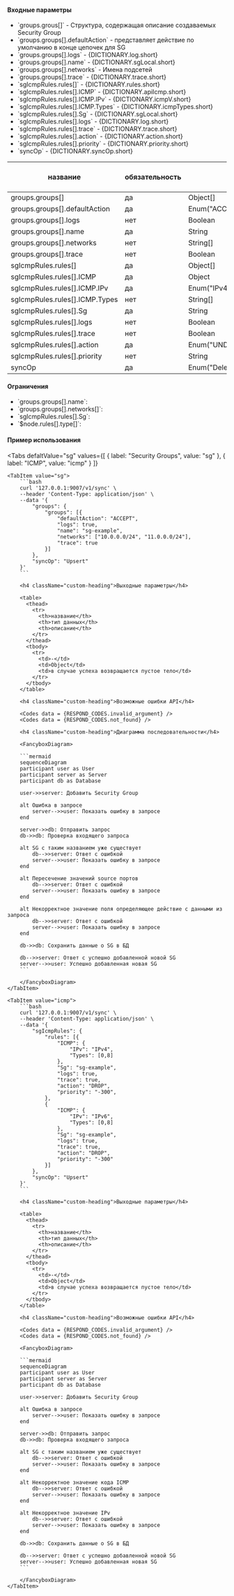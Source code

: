 
#### Входные параметры

<ul>
  <li>`groups.grous[]` - Структура, содержащая описание создаваемых Security Group</li>
  <li>`groups.groups[].defaultAction` - представляет действие по умолчанию в конце цепочек для SG</li>
  <li>`groups.groups[].logs` - {DICTIONARY.log.short}</li>
  <li>`groups.groups[].name` - {DICTIONARY.sgLocal.short}</li>
  <li>`groups.groups[].networks` - Имена подсетей</li>
  <li>`groups.groups[].trace` - {DICTIONARY.trace.short}</li>
  <li>`sgIcmpRules.rules[]` - {DICTIONARY.rules.short}</li>
  <li>`sgIcmpRules.rules[].ICMP` - {DICTIONARY.apiIcmp.short}</li>
  <li>`sgIcmpRules.rules[].ICMP.IPv` - {DICTIONARY.icmpV.short}</li>
  <li>`sgIcmpRules.rules[].ICMP.Types` - {DICTIONARY.icmpTypes.short}</li>
  <li>`sgIcmpRules.rules[].Sg` - {DICTIONARY.sgLocal.short}</li>
  <li>`sgIcmpRules.rules[].logs` - {DICTIONARY.log.short}</li>
  <li>`sgIcmpRules.rules[].trace` - {DICTIONARY.trace.short}</li>
  <li>`sgIcmpRules.rules[].action` - {DICTIONARY.action.short}</li>
  <li>`sgIcmpRules.rules[].priority` - {DICTIONARY.priority.short}</li>
  <li>`syncOp` - {DICTIONARY.syncOp.short}</li>
</ul>

<div className="scrollable-x">
  <table>
    <thead>
      <tr>
        <th rowSpan="2">название</th>
        <th rowSpan="2">обязательность</th>
        <th rowSpan="2">тип данных</th>
        <th rowSpan="2">Значение по умолчанию</th>
        <th colSpan="2">API request</th>
      </tr>
      <tr>
        <th>groups</th>
        <th>sgIcmpRules</th>
      </tr>
    </thead>
    <tbody>
      <tr>
        <td>groups.groups[]</td>
        <td>да</td>
        <td>Object[]</td>
        <td></td>
        <td className="green center">✔</td>
        <td className="green center"></td>
      </tr>
      <tr>
        <td>groups.groups[].defaultAction</td>
        <td>да</td>
        <td>
          <nobr>Enum("ACCEPT", "DROP")</nobr>
        </td>
        <td></td>
        <td className="green center">✔</td>
        <td className="green center"></td>
      </tr>
      <tr>
        <td>groups.groups[].logs</td>
        <td>нет</td>
        <td>Boolean</td>
        <td>false</td>
        <td className="green center">✔</td>
        <td className="green center"></td>
      </tr>
      <tr>
        <td>groups.groups[].name</td>
        <td>да</td>
        <td>String</td>
        <td></td>
        <td className="green center">✔</td>
        <td className="green center"></td>
      </tr>
      <tr>
        <td>groups.groups[].networks</td>
        <td>нет</td>
        <td>String[]</td>
        <td>[]</td>
        <td className="green center">✔</td>
        <td className="green center"></td>
      </tr>
      <tr>
        <td>groups.groups[].trace</td>
        <td>нет</td>
        <td>Boolean</td>
        <td>false</td>
        <td className="green center">✔</td>
        <td className="green center"></td>
      </tr>
      <tr>
        <td>sgIcmpRules.rules[]</td>
        <td>да</td>
        <td>Object[]</td>
        <td></td>
        <td className="green center"></td>
        <td className="green center">✔</td>
      </tr>
      <tr>
        <td>sgIcmpRules.rules[].ICMP</td>
        <td>да</td>
        <td>Object</td>
        <td></td>
        <td className="green center"></td>
        <td className="green center">✔</td>
      </tr>
      <tr>
        <td>sgIcmpRules.rules[].ICMP.IPv</td>
        <td>да</td>
        <td>Enum("IPv4", "IPv6")</td>
        <td></td>
        <td className="green center"></td>
        <td className="green center">✔</td>
      </tr>
      <tr>
        <td>sgIcmpRules.rules[].ICMP.Types</td>
        <td>нет</td>
        <td>String[]</td>
        <td>[]</td>
        <td className="green center"></td>
        <td className="green center">✔</td>
      </tr>
      <tr>
        <td>sgIcmpRules.rules[].Sg</td>
        <td>да</td>
        <td>String</td>
        <td></td>
        <td className="green center"></td>
        <td className="green center">✔</td>
      </tr>
      <tr>
        <td>sgIcmpRules.rules[].logs</td>
        <td>нет</td>
        <td>Boolean</td>
        <td>false</td>
        <td className="green center"></td>
        <td className="green center">✔</td>
      </tr>
      <tr>
        <td>sgIcmpRules.rules[].trace</td>
        <td>нет</td>
        <td>Boolean</td>
        <td>false</td>
        <td className="green center"></td>
        <td className="green center">✔</td>
      </tr>
      <tr>
        <td>sgIcmpRules.rules[].action</td>
        <td>да</td>
        <td>
          <nobr>Enum("UNDEF", "ACCEPT", "DROP")</nobr>
        </td>
        <td></td>
        <td className="green center"></td>
        <td className="green center">✔</td>
      </tr>
      <tr>
        <td>sgIcmpRules.rules[].priority</td>
        <td>нет</td>
        <td>String</td>
        <td></td>
        <td className="green center"></td>
        <td className="green center">✔</td>
      </tr>
      <tr>
        <td>syncOp</td>
        <td>да</td>
        <td>
          <nobr>Enum("Delete", "Upsert", "FullSync")</nobr>
        </td>
        <td></td>
        <td className="green center">✔</td>
        <td className="green center">✔</td>
      </tr>
    </tbody>
  </table>
</div>

<h4 className="custom-heading">Ограничения</h4>

<ul>
  <li>
    `groups.groups[].name`:
    <Restrictions data={RESTRICTIONS.name} />
  </li>
  <li>
    `groups.groups[].networks[]`:
    <Restrictions data={RESTRICTIONS.cidrSet} />
  </li>
  <li>
    `sgIcmpRules.rules[].Sg`:
    <Restrictions data={RESTRICTIONS.name} />
  </li>
  <li>
    `$node.rules[].type[]`:
    <Restrictions data={RESTRICTIONS.icmpType} />
  </li>
</ul>

#### Пример использования

<Tabs
    defaltValue="sg"
    values={[
        { label: "Security Groups", value: "sg" },
        { label: "ICMP", value: "icmp" }
    ]}
>

    <TabItem value="sg">
        ```bash
        curl '127.0.0.1:9007/v1/sync' \
        --header 'Content-Type: application/json' \
        --data '{
            "groups": {
                "groups": [{
                    "defaultAction": "ACCEPT",
                    "logs": true,
                    "name": "sg-example",
                    "networks": ["10.0.0.0/24", "11.0.0.0/24"],
                    "trace": true
                }]
            },
            "syncOp": "Upsert"
        }'
        ```

        <h4 className="custom-heading">Выходные параметры</h4>

        <table>
          <thead>
            <tr>
              <th>название</th>
              <th>тип данных</th>
              <th>описание</th>
            </tr>
          </thead>
          <tbody>
            <tr>
              <td>-</td>
              <td>Object</td>
              <td>в случае успеха возвращается пустое тело</td>
            </tr>
          </tbody>
        </table>

        <h4 className="custom-heading">Возможные ошибки API</h4>

        <Codes data = {RESPOND_CODES.invalid_argument} />
        <Codes data = {RESPOND_CODES.not_found} />

        <h4 className="custom-heading">Диаграмма последовательности</h4>

        <FancyboxDiagram>

        ```mermaid
        sequenceDiagram
        participant user as User
        participant server as Server
        participant db as Database

        user->>server: Добавить Security Group

        alt Ошибка в запросе
            server-->>user: Показать ошибку в запросе
        end

        server->>db: Отправить запрос
        db->>db: Проверка входящего запроса

        alt SG c таким названием уже существует
            db-->>server: Ответ с ошибкой
            server-->>user: Показать ошибку в запросе
        end

        alt Пересечение значений source портов
            db-->>server: Ответ с ошибкой
            server-->>user: Показать ошибку в запросе
        end

        alt Некорректное значение поля определяющее действие с данными из запроса
            db-->>server: Ответ с ошибкой
            server-->>user: Показать ошибку в запросе
        end

        db->>db: Сохранить данные о SG в БД

        db-->>server: Ответ с успешно добавленной новой SG
        server-->>user: Успешно добавленная новая SG
        ```

        </FancyboxDiagram>
    </TabItem>

    <TabItem value="icmp">
        ```bash
        curl '127.0.0.1:9007/v1/sync' \
        --header 'Content-Type: application/json' \
        --data '{
            "sgIcmpRules": {
                "rules": [{
                    "ICMP": {
                        "IPv": "IPv4",
                        "Types": [0,8]
                    },
                    "Sg": "sg-example",
                    "logs": true,
                    "trace": true,
                    "action": "DROP",
                    "priority": "-300",
                },
                {
                    "ICMP": {
                        "IPv": "IPv6",
                        "Types": [0,8]
                    },
                    "Sg": "sg-example",
                    "logs": true,
                    "trace": true,
                    "action": "DROP",
                    "priority": "-300"
                }]
            },
            "syncOp": "Upsert"
        }'
        ```

        <h4 className="custom-heading">Выходные параметры</h4>

        <table>
          <thead>
            <tr>
              <th>название</th>
              <th>тип данных</th>
              <th>описание</th>
            </tr>
          </thead>
          <tbody>
            <tr>
              <td>-</td>
              <td>Object</td>
              <td>в случае успеха возвращается пустое тело</td>
            </tr>
          </tbody>
        </table>

        <h4 className="custom-heading">Возможные ошибки API</h4>

        <Codes data = {RESPOND_CODES.invalid_argument} />
        <Codes data = {RESPOND_CODES.not_found} />

        <FancyboxDiagram>

        ```mermaid
        sequenceDiagram
        participant user as User
        participant server as Server
        participant db as Database

        user->>server: Добавить Security Group

        alt Ошибка в запросе
            server-->>user: Показать ошибку в запросе
        end

        server->>db: Отправить запрос
        db->>db: Проверка входящего запроса

        alt SG c таким названием уже существует
            db-->>server: Ответ с ошибкой
            server-->>user: Показать ошибку в запросе
        end

        alt Некорректное значение кода ICMP
            db-->>server: Ответ с ошибкой
            server-->>user: Показать ошибку в запросе
        end

        alt Некорректное значение IPv
            db-->>server: Ответ с ошибкой
            server-->>user: Показать ошибку в запросе
        end

        db->>db: Сохранить данные о SG в БД

        db-->>server: Ответ с успешно добавленной новой SG
        server-->>user: Успешно добавленная новая SG
        ```

        </FancyboxDiagram>
    </TabItem>
</Tabs>
